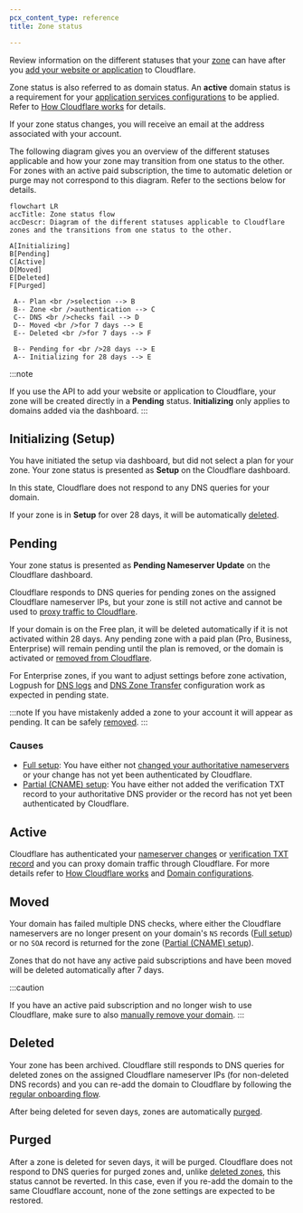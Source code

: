 ```yaml
---
pcx_content_type: reference
title: Zone status

---
```


Review information on the different statuses that your [zone](/dns/concepts/#zone) can have after you [add your website or application](/fundamentals/setup/manage-domains/add-site/) to Cloudflare.

Zone status is also referred to as domain status. An **active** domain status is a requirement for your [application services configurations](/fundamentals/setup/manage-domains/connect-your-domain/#domain-configurations) to be applied. Refer to [How Cloudflare works](/fundamentals/concepts/how-cloudflare-works/) for details.

If your zone status changes, you will receive an email at the address associated with your account.

The following diagram gives you an overview of the different statuses applicable and how your zone may transition from one status to the other. For zones with an active paid subscription, the time to automatic deletion or purge may not correspond to this diagram. Refer to the sections below for details.

```mermaid
flowchart LR
accTitle: Zone status flow
accDescr: Diagram of the different statuses applicable to Cloudflare zones and the transitions from one status to the other.

A[Initializing]
B[Pending]
C[Active]
D[Moved]
E[Deleted]
F[Purged]

 A-- Plan <br />selection --> B
 B-- Zone <br />authentication --> C
 C-- DNS <br />checks fail --> D
 D-- Moved <br />for 7 days --> E
 E-- Deleted <br />for 7 days --> F

 B-- Pending for <br />28 days --> E
 A-- Initializing for 28 days --> E
```

:::note

If you use the API to add your website or application to Cloudflare, your zone will be created directly in a **Pending** status. **Initializing** only applies to domains added via the dashboard.
:::

## Initializing (Setup)

You have initiated the setup via dashboard, but did not select a plan for your zone. Your zone status is presented as **Setup** on the Cloudflare dashboard.

In this state, Cloudflare does not respond to any DNS queries for your domain.

If your zone is in **Setup** for over 28 days, it will be automatically [deleted](#deleted).

## Pending

Your zone status is presented as **Pending Nameserver Update** on the Cloudflare dashboard.

Cloudflare responds to DNS queries for pending zones on the assigned Cloudflare nameserver IPs, but your zone is still not active and cannot be used to [proxy traffic to Cloudflare](/dns/proxy-status/limitations/#pending-domains).

If your domain is on the Free plan, it will be deleted automatically if it is not activated within 28 days. Any pending zone with a paid plan (Pro, Business, Enterprise) will remain pending until the plan is removed, or the domain is activated or [removed from Cloudflare](/fundamentals/setup/manage-domains/remove-domain/).

For Enterprise zones, if you want to adjust settings before zone activation, Logpush for [DNS logs](/logs/reference/log-fields/zone/dns_logs/) and [DNS Zone Transfer](/dns/zone-setups/zone-transfers/) configuration work as expected in pending state.

:::note
If you have mistakenly added a zone to your account it will appear as pending. It can be safely [removed](/fundamentals/setup/manage-domains/remove-domain/).
:::

### Causes

* [Full setup](/dns/zone-setups/full-setup/): You have either not [changed your authoritative nameservers](/dns/nameservers/update-nameservers/) or your change has not yet been authenticated by Cloudflare.
* [Partial (CNAME) setup](/dns/zone-setups/partial-setup/): You have either not added the verification TXT record to your authoritative DNS provider or the record has not yet been authenticated by Cloudflare.

## Active

Cloudflare has authenticated your [nameserver changes](/dns/nameservers/update-nameservers/) or [verification TXT record](/dns/zone-setups/partial-setup/setup/#2-verify-ownership-for-your-domain) and you can proxy domain traffic through Cloudflare. For more details refer to [How Cloudflare works](/fundamentals/concepts/how-cloudflare-works/) and [Domain configurations](/fundamentals/setup/manage-domains/connect-your-domain/#domain-configurations).

## Moved

Your domain has failed multiple DNS checks, where either the Cloudflare nameservers are no longer present on your domain's `NS` records ([Full setup](/dns/zone-setups/full-setup/)) or no `SOA` record is returned for the zone ([Partial (CNAME) setup](/dns/zone-setups/partial-setup/)).

Zones that do not have any active paid subscriptions and have been moved will be deleted automatically after 7 days.

:::caution

If you have an active paid subscription and no longer wish to use Cloudflare, make sure to also [manually remove your domain](/fundamentals/setup/manage-domains/remove-domain/).
:::

## Deleted

Your zone has been archived. Cloudflare still responds to DNS queries for deleted zones on the assigned Cloudflare nameserver IPs (for non-deleted DNS records) and you can re-add the domain to Cloudflare by following the [regular onboarding flow](/fundamentals/setup/manage-domains/add-site/).

After being deleted for seven days, zones are automatically [purged](#purged).

## Purged

After a zone is deleted for seven days, it will be purged. Cloudflare does not respond to DNS queries for purged zones and, unlike [deleted zones](#deleted), this status cannot be reverted. In this case, even if you re-add the domain to the same Cloudflare account, none of the zone settings are expected to be restored.
